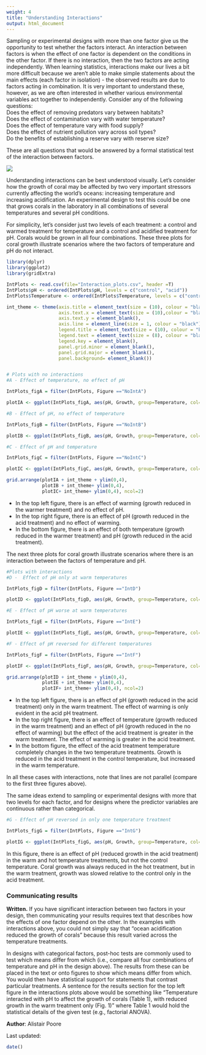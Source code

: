 ```yaml
---
weight: 4
title: "Understanding Interactions"
output: html_document
---
```

Sampling or experimental designs with more than one factor give us the opportunity to test whether the factors interact. An interaction between factors is when the effect of one factor is dependent on the conditions in the other factor. If there is no interaction, then the two factors are acting independently. When learning statistics, interactions make our lives a bit more difficult because we aren't able to make simple statements about the main effects (each factor in isolation)  - the observed results are due to factors acting in combination. It is very important to understand these, however, as we are often interested in whether various environmental variables act together to independently. Consider any of the following questions:   
Does the effect of removing predators vary between habitats?  
Does the effect of contamination vary with water temperature?  
Does the effect of temperature vary with food supply?  
Does the effect of nutrient pollution vary across soil types?  
Do the benefits of establishing a reserve vary with reserve size?  

These are all questions that would be answered by a formal statistical test of the interaction between factors.

![](Interactions_image.jpg)

Understanding interactions can be best understood visually. Let's consider how the growth of coral may be affected by two very important stressors currently affecting the world's oceans: increasing temperature and increasing acidification. An experimental design to test this could be one that grows corals in the laboratory in all combinations of several temperatures and several pH conditions. 

For simplicity, let's consider just two levels of each treatment: a control and warmed treatment for temperature and a control and acidified treatment for pH. Corals would be grown in all four combinations. These three plots for coral growth illustrate scenarios where the two factors of temperature and pH do not interact. 


```r
library(dplyr)
library(ggplot2)
library(gridExtra)

IntPlots <- read.csv(file="Interaction_plots.csv", header =T)
IntPlots$pH <- ordered(IntPlots$pH, levels = c("control", "acid"))
IntPlots$Temperature <- ordered(IntPlots$Temperature, levels = c("control", "warm","hot"))

int_theme <- theme(axis.title = element_text(size = (10), colour = "black"),
                   axis.text.x = element_text(size = (10),colour = "black"),
                   axis.text.y = element_blank(),
                   axis.line = element_line(size = 1, colour = "black"), 
                   legend.title = element_text(size = (10), colour = "black"),
                   legend.text = element_text(size = (8), colour = "black"),
                   legend.key = element_blank(),
                   panel.grid.minor = element_blank(),
                   panel.grid.major = element_blank(),
                   panel.background= element_blank())


# Plots with no interactions
#A - Effect of temperature, no effect of pH

IntPlots_figA = filter(IntPlots, Figure =="NoIntA")

plotIA <- ggplot(IntPlots_figA, aes(pH, Growth, group=Temperature, col=Temperature)) + geom_line(size=1.5) + geom_point() + scale_colour_manual(values=c("blue","red"))

#B - Effect of pH, no effect of temperature

IntPlots_figB = filter(IntPlots, Figure =="NoIntB")

plotIB <- ggplot(IntPlots_figB, aes(pH, Growth, group=Temperature, col=Temperature)) + geom_line(size=1.5) + geom_point() + scale_colour_manual(values=c("blue","red"))

#C - Effect of pH and temperature

IntPlots_figC = filter(IntPlots, Figure =="NoIntC")

plotIC <- ggplot(IntPlots_figC, aes(pH, Growth, group=Temperature, col=Temperature)) + geom_line(size=1.5) + geom_point() + scale_colour_manual(values=c("blue","red"))

grid.arrange(plotIA + int_theme + ylim(0,4),
             plotIB + int_theme+ ylim(0,4), 
             plotIC+ int_theme+ ylim(0,4), ncol=2)

```

 
*  In the top left figure, there is an effect of warming (growth reduced in the warmer treatment) and no effect of pH.  
*  In the top right figure, there is an effect of pH (growth reduced in the acid treatment) and no effect of warming.  
*  In the bottom figure, there is an effect of both temperature (growth reduced in the warmer treatment) and pH (growth reduced in the acid treatment).  

The next three plots for coral growth illustrate scenarios where there is an interaction between the factors of temperature and pH.

```r
#Plots with interactions
#D -  Effect of pH only at warm temperatures

IntPlots_figD = filter(IntPlots, Figure =="IntD")

plotID <- ggplot(IntPlots_figD, aes(pH, Growth, group=Temperature, col=Temperature)) + geom_line(size=1.5) + geom_point() + scale_colour_manual(values=c("blue","red"))

#E - Effect of pH worse at warm temperatures

IntPlots_figE = filter(IntPlots, Figure =="IntE")

plotIE <- ggplot(IntPlots_figE, aes(pH, Growth, group=Temperature, col=Temperature)) + geom_line(size=1.5) + geom_point() + scale_colour_manual(values=c("blue","red"))

#F - Effect of pH reversed for different temperatures

IntPlots_figF = filter(IntPlots, Figure =="IntF")

plotIF <- ggplot(IntPlots_figF, aes(pH, Growth, group=Temperature, col=Temperature)) + geom_line(size=1.5) + geom_point() + scale_colour_manual(values=c("blue","red"))

grid.arrange(plotID + int_theme + ylim(0,4),
             plotIE + int_theme+ ylim(0,4), 
             plotIF+ int_theme+ ylim(0,4), ncol=2)

```

*  In the top left figure, there is an effect of pH (growth reduced in the acid treatment) only in the warm treatment. The effect of warming is only evident in the acid pH treatment.  
*  In the top right figure, there is an effect of temperature (growth reduced in the warm treatment) and an effect of pH (growth reduced in the no effect of warming) but the effect of the acid treatment is greater in the warm treatment. The effect of warming is greater in the acid treatment.  
*  In the bottom figure, the effect of the acid treatment temperature completely changes in the two temperature treatments. Growth is reduced in the acid treatment in the control temperature, but increased in the warm temperature.  

In all these cases with interactions, note that lines are not parallel (compare to the first three figures above).

The same ideas extend to sampling or experimental designs with more that two levels for each factor, and for designs where the predictor variables are continuous rather than categorical.

```r
#G - Effect of pH reversed in only one temperature treatment

IntPlots_figG = filter(IntPlots, Figure =="IntG")

plotIG <- ggplot(IntPlots_figG, aes(pH, Growth, group=Temperature, col=Temperature)) + geom_line(size=1.5) + geom_point() + scale_colour_manual(values=c("blue","orange","red"))
```                                                                                                                                   
In this figure, there is an effect of pH (reduced growth in the acid treatment) in the warm and hot temperature treatments, but not the control temperature. Coral growth was always reduced in the hot treatment, but in the warm treatment, growth was slowed relative to the control only in the acid treatment.
  

### Communicating results
 
**Written.** If you have significant interaction between two factors in your design, then communicating your results requires text that describes how the effects of one factor depend on the other. In the examples with interactions above, you could not simply say that "ocean acidification reduced the growth of corals" because this result varied across the temperature treatments.

In designs with categorical factors, post-hoc tests are commonly used to test which means differ from which (i.e., compare all four combinations of temperature and pH in the design above). The results from these can be placed in the text or onto figures to show which means differ from which. You would then have statistical support for statements that contrast particular treatments. A sentence for the results section for the top left figure in the interactions plots above would be something like "Temperature interacted with pH to affect the growth of corals (Table 1), with reduced growth in the warm treatment only (Fig. 1)" where Table 1 would hold the statistical details of the given test (e.g., factorial ANOVA).
  

**Author**: Alistair Poore
 
Last updated:
```r
date()
```

